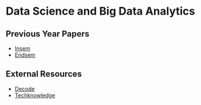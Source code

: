 # Data Science and Big Data Analytics

## Previous Year Papers

- [Insem](https://drive.google.com/drive/folders/1Z9LB4pZq013j5opGFMs5nhi9WPDP98K5)
- [Endsem](https://drive.google.com/drive/folders/1YrEP2lVnQOoXXdwSIYEcMDvck5kw04PV)

## External Resources

- [Decode](https://drive.google.com/drive/folders/16Bz9zW0VAdd8jJUmsfF4vlqO22b3bukQ)
- [Techknowledge](https://drive.google.com/drive/folders/1g_lAFo0AGLcu7QaC1yiDszE3RSoQLuis)
